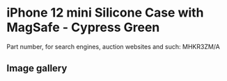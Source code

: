 
# iPhone 12 mini Silicone Case with MagSafe - Cypress Green

Part number, for search engines, auction websites and such: MHKR3ZM/A

## Image gallery

<div style={{ width: '100%', maxWidth: '768px' }}>
<GalleryComponent
    images={[
      {
        original: "/everysource/MHKR3.webp",
        thumbnail: "/everypreview/MHKR3.webp",
      },
      {
        original: "/everysource/MHKR3_AV01.webp",
        thumbnail: "/everypreview/MHKR3_AV01.webp",
      },
      {
        original: "/everysource/MHKR3_AV02.webp",
        thumbnail: "/everypreview/MHKR3_AV02.webp",
      },
      {
        original: "/everysource/MHKR3_AV03.webp",
        thumbnail: "/everypreview/MHKR3_AV03.webp",
      },
      {
        original: "/everysource/MHKR3_AV04.webp",
        thumbnail: "/everypreview/MHKR3_AV04.webp",
      },
      {
        original: "/everysource/MHKR3_AV05.webp",
        thumbnail: "/everypreview/MHKR3_AV05.webp",
      }
    ]}
  />
</div>